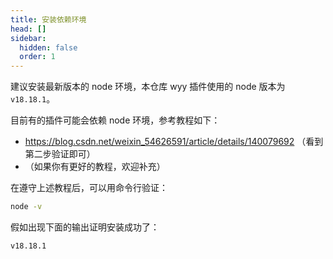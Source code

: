 ```yaml
---
title: 安装依赖环境
head: []
sidebar:
  hidden: false
  order: 1
---
```


建议安装最新版本的 node 环境，本仓库 wyy 插件使用的 node 版本为 `v18.18.1`。

目前有的插件可能会依赖 node 环境，参考教程如下：

- https://blog.csdn.net/weixin_54626591/article/details/140079692 （看到第二步验证即可）
- （如果你有更好的教程，欢迎补充）

在遵守上述教程后，可以用命令行验证：

```bash
node -v
```

假如出现下面的输出证明安装成功了：
```bash
v18.18.1
```
